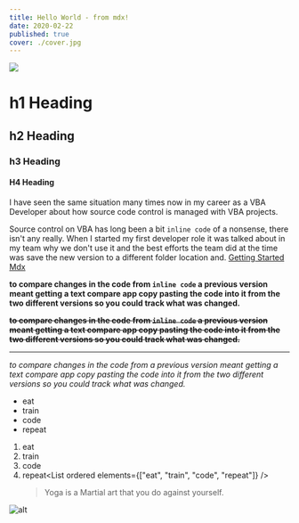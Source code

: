```yaml
---
title: Hello World - from mdx!
date: 2020-02-22
published: true
cover: ./cover.jpg
---
```


![](cover.jpg)

# h1 Heading

## h2 Heading

### h3 Heading

#### H4 Heading

I have seen the same situation many times now in my career as a VBA
Developer about how source code control is managed with VBA projects.

Source control on VBA has long been a bit `inline code` of a nonsense, there isn't
any really. When I started my first developer role it was talked about
in my team why we don't use it and the best efforts the team did at
the time was save the new version to a different folder location and. [Getting Started Mdx](https://mdxjs.com/getting-started)

**to compare changes in the code from `inline code` a previous version meant getting a
text compare app copy pasting the code into it from the two different
versions so you could track what was changed.**

~~**to compare changes in the code from `inline code` a previous version meant getting a
text compare app copy pasting the code into it from the two different
versions so you could track what was changed.**~~

---

<TextHr text="Read more articles" />

_to compare changes in the code from a previous version meant getting a
text compare app copy pasting the code into it from the two different
versions so you could track what was changed._

<TextHr />

- eat
- train
- code
- repeat

1.  eat
2.  train
3.  code
4.  repeat<List ordered elements={["eat", "train", "code", "repeat"]} />
    <Blockquote
      author="Some guy from UK"
      source="https://www.gatsbyjs.org/docs/mdx/importing-and-using-components/#make-components-available-globally-as-shortcodes"
    >
      Yoga is a Martial art that you do against yourself.
    </Blockquote>

![alt](https://mdx-logo.now.sh)
